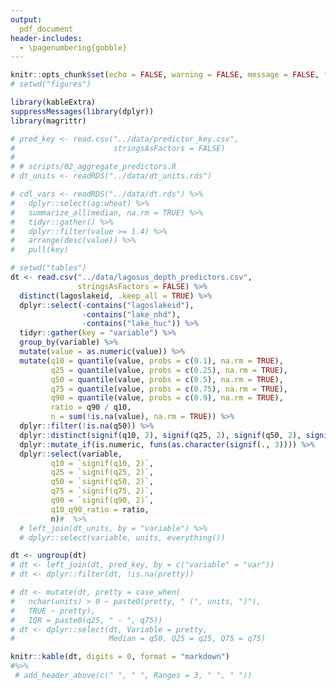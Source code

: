 ```yaml
---
output:
  pdf_document
header-includes: 
  - \pagenumbering{gobble}
---
```


```r
knitr::opts_chunk$set(echo = FALSE, warning = FALSE, message = FALSE, fig.path = "../figures/", fig.width = 5, fig.height = 6)
# setwd("figures")
```

```r
library(kableExtra)
suppressMessages(library(dplyr))
library(magrittr)

# pred_key <- read.csv("../data/predictor_key.csv", 
#                      stringsAsFactors = FALSE)
# 
# # scripts/02_aggregate_predictors.R
# dt_units <- readRDS("../data/dt_units.rds")

# cdl_vars <- readRDS("../data/dt.rds") %>%
#   dplyr::select(ag:wheat) %>%
#   summarize_all(median, na.rm = TRUE) %>%
#   tidyr::gather() %>%
#   dplyr::filter(value >= 1.4) %>%
#   arrange(desc(value)) %>%
#   pull(key)

# setwd("tables")
dt <- read.csv("../data/lagosus_depth_predictors.csv", 
               stringsAsFactors = FALSE) %>%
  distinct(lagoslakeid, .keep_all = TRUE) %>%
  dplyr::select(-contains("lagoslakeid"), 
                -contains("lake_nhd"), 
                -contains("lake_huc")) %>%
  tidyr::gather(key = "variable") %>%
  group_by(variable) %>%
  mutate(value = as.numeric(value)) %>%
  mutate(q10 = quantile(value, probs = c(0.1), na.rm = TRUE),
         q25 = quantile(value, probs = c(0.25), na.rm = TRUE),
         q50 = quantile(value, probs = c(0.5), na.rm = TRUE),
         q75 = quantile(value, probs = c(0.75), na.rm = TRUE),
         q90 = quantile(value, probs = c(0.9), na.rm = TRUE), 
         ratio = q90 / q10, 
         n = sum(!is.na(value), na.rm = TRUE)) %>%
  dplyr::filter(!is.na(q50)) %>%
  dplyr::distinct(signif(q10, 2), signif(q25, 2), signif(q50, 2), signif(q75, 2), signif(q90, 2), ratio, n) %>%
  dplyr::mutate_if(is.numeric, funs(as.character(signif(., 3)))) %>%
  dplyr::select(variable, 
         q10 = `signif(q10, 2)`,
         q25 = `signif(q25, 2)`,
         q50 = `signif(q50, 2)`,
         q75 = `signif(q75, 2)`,
         q90 = `signif(q90, 2)`,
         q10_q90_ratio = ratio,
         n)#  %>%
  # left_join(dt_units, by = "variable") %>%
  # dplyr::select(variable, units, everything())

dt <- ungroup(dt)
# dt <- left_join(dt, pred_key, by = c("variable" = "var"))
# dt <- dplyr::filter(dt, !is.na(pretty))

# dt <- mutate(dt, pretty = case_when(
#   nchar(units) > 0 ~ paste0(pretty, " (", units, ")"),
#   TRUE ~ pretty), 
#   IQR = paste0(q25, " - ", q75))
# dt <- dplyr::select(dt, Variable = pretty, 
#                     Median = q50, Q25 = q25, Q75 = q75)

knitr::kable(dt, digits = 0, format = "markdown") 
#%>%
 # add_header_above(c(" ", " ", Ranges = 3, " ", " "))
```
